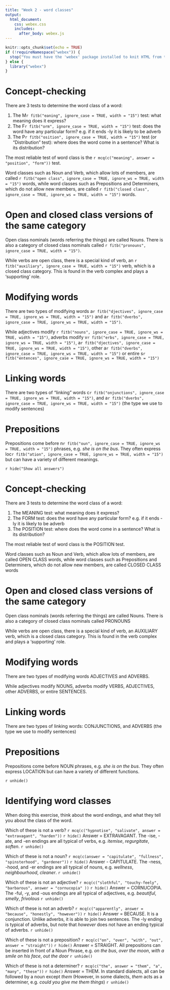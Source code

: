 ```yaml
---
title: "Week 2 - word classes"
output:
  html_document:
    css: webex.css
    includes:
      after_body: webex.js
---
```


```r
knitr::opts_chunk$set(echo = TRUE)
if (!requireNamespace("webex")) {
  stop("You must have the 'webex' package installed to knit HTML from this template.\n   devtools::install_github(\"dalejbarr/webex\")")
} else {
  library("webex")
}
```
 
 
 
# Concept-checking

There are 3 tests to determine the word class of a word:

1. The M`r fitb("eaning", ignore_case = TRUE, width = "15")` test: what meaning does it express?
3. The F`r fitb("orm", ignore_case = TRUE, width = "15")` test: does the word have any particular form? e.g. if it ends -ly it is likely to be adverb
2. The P`r fitb("osition", ignore_case = TRUE, width = "15")` test (or "Distribution" test): where does the word come in a sentence? What is its distribution?


The most reliable test of word class is the
`r mcq(c("meaning", answer = "position", "form"))` test.

Word classes such as Noun and Verb, which allow lots of members, are called `r fitb("open class", ignore_case = TRUE, ignore_ws = TRUE, width = "15")` words, while word classes such as Prepositions and Determiners, which do not allow new members, are called `r fitb("closed class", ignore_case = TRUE, ignore_ws = TRUE, width = "15")` words.

# Open and closed class versions of the same category

Open class nominals (words referring the things) are called Nouns. There is also a category of closed class nominals called `r fitb("pronouns", ignore_case = TRUE, width = "15")`.

While verbs are open class, there is a special kind of verb, an `r fitb("auxiliary", ignore_case = TRUE, width = "15")` verb, which is a closed class category. This is found in the verb complex and plays a 'supporting' role.

# Modifying words

There are two types of modifying words a`r fitb("djectives", ignore_case = TRUE, ignore_ws = TRUE, width = "15")` and a`r fitb("dverbs", ignore_case = TRUE, ignore_ws = TRUE, width = "15")`.

While adjectives modify `r fitb("nouns", ignore_case = TRUE, ignore_ws = TRUE, width = "15")`, adverbs modify v`r fitb("erbs", ignore_case = TRUE, ignore_ws = TRUE, width = "15")`, a`r fitb("djectives", ignore_case = TRUE, ignore_ws = TRUE, width = "15")`, other a`r fitb("dverbs", ignore_case = TRUE, ignore_ws = TRUE, width = "15")` or entire s`r fitb("entences", ignore_case = TRUE, ignore_ws = TRUE, width = "15")`

# Linking words

There are two types of "linking" words c`r fitb("onjunctions", ignore_case = TRUE, ignore_ws = TRUE, width = "15")`, and a`r fitb("dverbs", ignore_case = TRUE, ignore_ws = TRUE, width = "15")` (the type we use to modify sentences)

# Prepositions

Prepositions come before n`r fitb("oun", ignore_case = TRUE, ignore_ws = TRUE, width = "15")` phrases, e.g. _she is on the bus_. They often express loc`r fitb("ation", ignore_case = TRUE, ignore_ws = TRUE, width = "15")` but can have a variety of different meanings.

`r hide("Show all answers")`

# Concept-checking

There are 3 tests to determine the word class of a word:

1. The MEANING test: what meaning does it express?
3. The FORM test: does the word have any particular form? e.g. if it ends -ly it is likely to be adverb
2. The POSITION test: where does the word come in a sentence? What is its distribution?

The most reliable test of word class is the POSITION test.

Word classes such as Noun and Verb, which allow lots of members, are called OPEN CLASS words, while word classes such as Prepositions and Determiners, which do not allow new members, are called CLOSED CLASS words

# Open and closed class versions of the same category

Open class nominals (words referring the things) are called Nouns. There is also a category of closed class nominals called PRONOUNS

While verbs are open class, there is a special kind of verb, an AUXILIARY verb, which is a closed class category. This is found in the verb complex and plays a 'supporting' role.

# Modifying words

There are two types of modifying words ADJECTIVES and ADVERBS.

While adjectives modify NOUNS, adverbs modify VERBS, ADJECTIVES, other ADVERBS, or entire SENTENCES.

# Linking words

There are two types of linking words: CONJUNCTIONS, and ADVERBS (the type we use to modify sentences)

# Prepositions

Prepositions come before NOUN phrases, e.g. _she is on the bus_. They often express LOCATION but can have a variety of different functions.

`r unhide()`

# Identifying word classes

When doing this exercise, think about the word endings, and what they tell you about the class of the word.

Which of these is not a verb? `r mcq(c("hypnotise", "salivate", answer = "extravagant", "harden"))`
`r hide()`
Answer = EXTRAVAGANT. The -ise, -ate, and -en endings are all typical of verbs, e.g. _itemise_, _regurgitate_, _soften_.
`r unhide()` <br>

Which of these is not a noun? `r mcq(c(answer = "capitulate", "fullness", "spinsterhood", "gardener"))`
`r hide()`
Answer - CAPITULATE. The -ness, -hood, and -er endings are all typical of nouns, e.g. _wellness_, _neighbourhood_, _cleaner_.
`r unhide()` <br>

Which of these is not an adjective? `r mcq(c("slothful", "touchy-feely", "barbarous", answer = "cornucopia" ))`
`r hide()`
Answer = CORNUCOPIA. The -ful, -y, and -ous endings are all typical of adjectives, e.g. _beautiful_, _smelly_, _frivolous_
`r unhide()` <br>

Which of these is not an adverb? `r mcq(c("apparently", answer = "because", "honestly", "however"))`
`r hide()`
Answer = BECAUSE. It is a conjunction. Unlike adverbs, it is able to join two sentences. The -ly ending is typical of adverbs, but note that _however_ does not have an ending typical of adverbs.
`r unhide()` <br>

Which of these is not a preposition? `r mcq(c("on", "over", "with", "out", answer = "straight"))`
`r hide()`
Answer = STRAIGHT. All prepositions can be inserted in front of a Noun Phrase, e.g. _on the bus_, _over the moon_, _with a smile on his face_, _out the door_
`r unhide()` <br>

Which of these is not a determiner? `r mcq(c("the", answer = "them", "a", "many", "these"))`
`r hide()`
Answer = THEM. In standard dialects, all can be followed by a noun except _them_ (However, in some dialects, _them_ acts as a determiner, e.g. _could you give me them things_)
`r unhide()`
